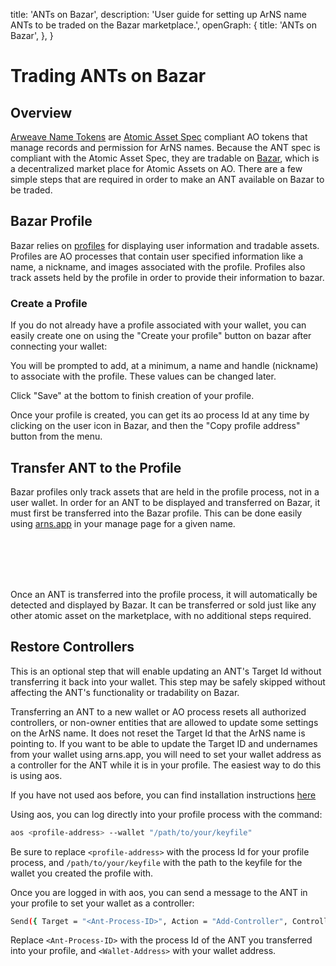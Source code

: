 
  title: 'ANTs on Bazar',
  description: 'User guide for setting up ArNS name ANTs to be traded on the Bazar marketplace.',
  openGraph: {
    title: 'ANTs on Bazar',
  },
}

<HeroPattern />

# Trading ANTs on Bazar

## Overview

[Arweave Name Tokens](/arns/#arweave-name-token-ant) are [Atomic Asset Spec](https://github.com/permaweb/ao-permaweb/blob/asset-manager/services/assets/spec.md) compliant AO tokens that manage records and permission for ArNS names. Because the ANT spec is compliant with the Atomic Asset Spec, they are tradable on [Bazar](https://bazar.arweave.net), which is a decentralized market place for Atomic Assets on AO. There are a few simple steps that are required in order to make an ANT available on Bazar to be traded.

## Bazar Profile

Bazar relies on [profiles](https://bazar.g8way.io/#/docs/overview/profiles) for displaying user information and tradable assets. Profiles are AO processes that contain user specified information like a name, a nickname, and images associated with the profile. Profiles also track assets held by the profile in order to provide their information to bazar.

### Create a Profile

If you do not already have a profile associated with your wallet, you can easily create one on using the "Create your profile" button on bazar after connecting your wallet:

<Diagram src="https://arweave.net/mItIcwFiDWDM3JUs_8NMhKOLiim_9_fovpv1fkMk4pk" />

You will be prompted to add, at a minimum, a name and handle (nickname) to associate with the profile. These values can be changed later.

<Diagram src="https://arweave.net/-jUIPIS4rPc_aoF4yCulV2VVWMOmZIaRCxWwLkU2_gE" />

Click "Save" at the bottom to finish creation of your profile.

Once your profile is created, you can get its ao process Id at any time by clicking on the user icon in Bazar, and then the "Copy profile address" button from the menu.

<Diagram src="https://arweave.net/jXXF6f4Rtcqt6SdZgnbxSOAhNmMEKM8v_-dmHcnb-Oo" />

## Transfer ANT to the Profile

Bazar profiles only track assets that are held in the profile process, not in a user wallet. In order for an ANT to be displayed and transferred on Bazar, it must first be transferred into the Bazar profile. This can be done easily using [arns.app](https://arns.app) in your manage page for a given name.

<Diagram src="https://arweave.net/Z94PllSxiusPhfBnRVZcxi-IKfmqjwMH-NXuqdUyWcM" />
<br></br>
<br></br>
<Diagram src="http://arweave.net/FNOkid5jsHig5Kz-oIJDq4kkkM2A-lzBf8s9EH1vUps" />

Once an ANT is transferred into the profile process, it will automatically be detected and displayed by Bazar. It can be transferred or sold just like any other atomic asset on the marketplace, with no additional steps required.

## Restore Controllers

<Tip title= "Optional">This is an optional step that will enable updating an ANT's Target Id without transferring it back into your wallet. This step may be safely skipped without affecting the ANT's functionality or tradability on Bazar.</Tip>

Transferring an ANT to a new wallet or AO process resets all authorized controllers, or non-owner entities that are allowed to update some settings on the ArNS name. It does not reset the Target Id that the ArNS name is pointing to. If you want to be able to update the Target ID and undernames from your wallet using arns.app, you will need to set your wallet address as a controller for the ANT while it is in your profile. The easiest way to do this is using aos.

If you have not used aos before, you can find installation instructions [here](https://cookbook_ao.arweave.net/welcome/getting-started.html)

Using aos, you can log directly into your profile process with the command:

```bash
aos <profile-address> --wallet "/path/to/your/keyfile"
```

Be sure to replace `<profile-address>` with the process Id for your profile process, and `/path/to/your/keyfile` with the path to the keyfile for the wallet you created the profile with.

Once you are logged in with aos, you can send a message to the ANT in your profile to set your wallet as a controller:

```bash
Send({ Target = "<Ant-Process-ID>", Action = "Add-Controller", Controller = "<Wallet-Address>" })
```

Replace `<Ant-Process-ID>` with the process Id of the ANT you transferred into your profile, and `<Wallet-Address>` with your wallet address.